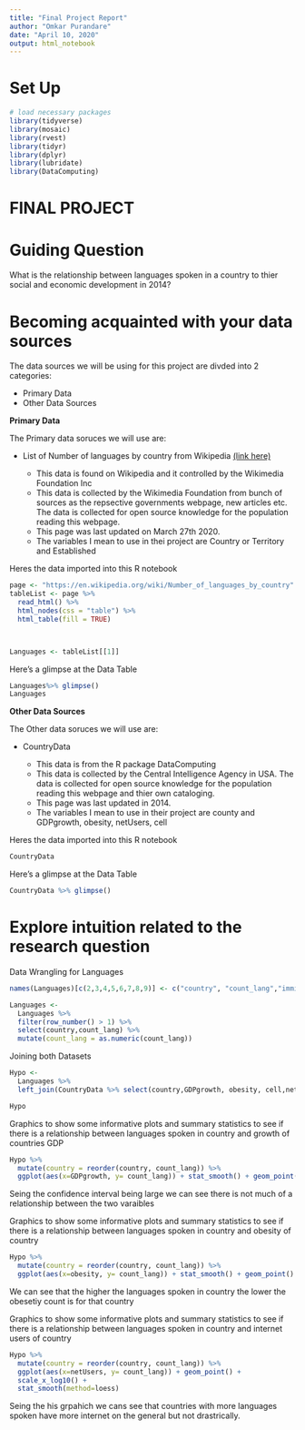 ```yaml
---
title: "Final Project Report"
author: "Omkar Purandare"
date: "April 10, 2020"
output: html_notebook
---
```


# Set Up

```r
# load necessary packages
library(tidyverse)
library(mosaic)
library(rvest)
library(tidyr)
library(dplyr)
library(lubridate)
library(DataComputing)
```

# FINAL PROJECT

# Guiding Question

What is the relationship between languages spoken in a country to thier social and economic development in 2014?


# Becoming acquainted with your data sources

The data sources we will be using for this project are divded into 2 categories:

* Primary Data
* Other Data Sources

**Primary Data**

The Primary data soruces we will use are:

* List of Number of languages by country from Wikipedia [(link here)](https://en.wikipedia.org/wiki/Number_of_languages_by_country)

  + This data is found on Wikipedia and it controlled by the Wikimedia Foundation Inc  
  + This data is collected by the Wikimedia Foundation from bunch of sources as the repsective governments webpage, new articles etc. The data is collected for open source knowledge for the population reading this webpage.  
  + This page was last updated on March 27th 2020.
  + The variables I mean to use in thei project are Country or Territory and Established

Heres the data imported into this R notebook

```r
page <- "https://en.wikipedia.org/wiki/Number_of_languages_by_country"
tableList <- page %>%
  read_html() %>%
  html_nodes(css = "table") %>%
  html_table(fill = TRUE)



Languages <- tableList[[1]]
```

Here's a glimpse at the Data Table
```r
Languages%>% glimpse()
Languages
```


**Other Data Sources**

The Other data soruces we will use are:

* CountryData

  + This data is from the R package DataComputing
  + This data is collected by the Central Intelligence Agency in USA. The data is collected for open source knowledge for the population reading this webpage and thier own cataloging.
  + This page was last updated in 2014.
  + The variables I mean to use in their project are county and GDPgrowth, obesity, netUsers, cell
  
Heres the data imported into this R notebook

```r
CountryData
```

Here's a glimpse at the Data Table
```r
CountryData %>% glimpse()
```

# Explore intuition related to the research question

Data Wrangling for Languages 

```r
names(Languages)[c(2,3,4,5,6,7,8,9)] <- c("country", "count_lang","immigrant","total","percent","t", "mean", "median")
```


```r
Languages <-
  Languages %>%
  filter(row_number() > 1) %>%
  select(country,count_lang) %>%
  mutate(count_lang = as.numeric(count_lang))
```

Joining both Datasets 

```r
Hypo <-
  Languages %>%
  left_join(CountryData %>% select(country,GDPgrowth, obesity, cell,netUsers), by = c("country" = "country"))

Hypo
```

Graphics to show some informative plots and summary statistics to see if there is a relationship between languages spoken in country and growth of countries GDP
```r
Hypo %>%
  mutate(country = reorder(country, count_lang)) %>%
  ggplot(aes(x=GDPgrowth, y= count_lang)) + stat_smooth() + geom_point()
```

Seing the confidence interval being large we can see there is not much of a relationship between the two varaibles  


Graphics to show some informative plots and summary statistics to see if there is a relationship between languages spoken in country and obesity of country
```r
Hypo %>%
  mutate(country = reorder(country, count_lang)) %>%
  ggplot(aes(x=obesity, y= count_lang)) + stat_smooth() + geom_point()
```

We can see that the higher the languages spoken in country the lower the obesetiy count is for that country 


Graphics to show some informative plots and summary statistics to see if there is a relationship between languages spoken in country and internet users of country
```r
Hypo %>%
  mutate(country = reorder(country, count_lang)) %>%
  ggplot(aes(x=netUsers, y= count_lang)) + geom_point() +
  scale_x_log10() +
  stat_smooth(method=loess) 
```

Seing the his grpahich we cans see that countries with more languages spoken have more internet on the general but not drastrically.
